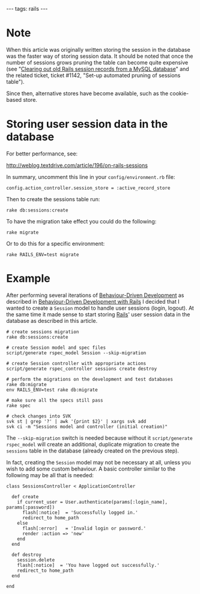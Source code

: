 ---
tags: rails
---
= Note =

When this article was originally written storing the session in the database was the faster way of storing session data. It should be noted that once the number of sessions grows pruning the table can become quite expensive (see "[[Clearing out old Rails session records from a MySQL database]]" and the related ticket, ticket #1142, "Set-up automated pruning of sessions table").

Since then, alternative stores have become available, such as the cookie-based store.

= Storing user session data in the database =

For better performance, see:

http://weblog.textdrive.com/article/196/on-rails-sessions

In summary, uncomment this line in your <tt>config/environment.rb</tt> file:

<pre>config.action_controller.session_store = :active_record_store</pre>

Then to create the sessions table run:

<pre>rake db:sessions:create</pre>

To have the migration take effect you could do the following:

<pre>rake migrate</pre>

Or to do this for a specific environment:

<pre>rake RAILS_ENV=test migrate</pre>

= Example =

After performing several iterations of [[Behaviour-Driven Development]] as described in [[Behaviour-Driven Development with Rails]] I decided that I wanted to create a <tt>Session</tt> model to handle user sessions (login, logout). At the same time it made sense to start storing [[Rails]]' user session data in the database as described in this article.

<pre># create sessions migration
rake db:sessions:create

# create Session model and spec files
script/generate rspec_model Session --skip-migration

# create Session controller with appropriate actions
script/generate rspec_controller sessions create destroy

# perform the migrations on the development and test databases
rake db:migrate
env RAILS_ENV=test rake db:migrate

# make sure all the specs still pass
rake spec

# check changes into SVK
svk st | grep '?' | awk '{print $2}' | xargs svk add
svk ci -m "Sessions model and controller (initial creation)"</pre>

The <tt>--skip-migration</tt> switch is needed because without it <tt>script/generate rspec_model</tt> will create an additional, duplicate migration to create the <tt>sessions</tt> table in the database (already created on the previous step).

In fact, creating the <tt>Session</tt> model may not be necessary at all, unless you wish to add some custom behaviour. A basic controller similar to the following may be all that is needed:

<pre>class SessionsController < ApplicationController
  
  def create
    if current_user = User.authenticate(params[:login_name], params[:password])
      flash[:notice]  = 'Successfully logged in.'
      redirect_to home_path
    else
      flash[:error]   = 'Invalid login or password.'
      render :action => 'new'
    end
  end
  
  def destroy
    session.delete
    flash[:notice]  = 'You have logged out successfully.'
    redirect_to home_path
  end
  
end</pre>
